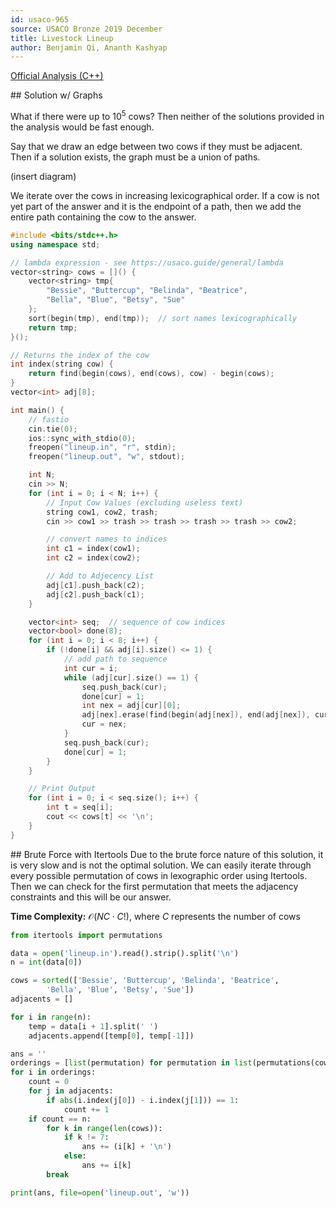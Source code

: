 ```yaml
---
id: usaco-965
source: USACO Bronze 2019 December
title: Livestock Lineup
author: Benjamin Qi, Ananth Kashyap
---
```


[Official Analysis (C++)](http://www.usaco.org/current/data/sol_lineup_bronze_dec19.html)


<LanguageSection>
<CPPSection>
## Solution w/ Graphs

What if there were up to $10^5$ cows? Then neither of the solutions provided in
the analysis would be fast enough.

Say that we draw an edge between two cows if they must be adjacent. Then if a
solution exists, the graph must be a union of paths.

(insert diagram)

We iterate over the cows in increasing lexicographical order. If a cow is not
yet part of the answer and it is the endpoint of a path, then we add the entire
path containing the cow to the answer.

```cpp
#include <bits/stdc++.h>
using namespace std;

// lambda expression - see https://usaco.guide/general/lambda
vector<string> cows = []() {
	vector<string> tmp{
		"Bessie", "Buttercup", "Belinda", "Beatrice",
		"Bella", "Blue", "Betsy", "Sue"
	};
	sort(begin(tmp), end(tmp));  // sort names lexicographically
	return tmp;
}();

// Returns the index of the cow
int index(string cow) {
	return find(begin(cows), end(cows), cow) - begin(cows);
}
vector<int> adj[8];

int main() {
	// fastio
	cin.tie(0);
	ios::sync_with_stdio(0);
	freopen("lineup.in", "r", stdin);
	freopen("lineup.out", "w", stdout);

	int N;
	cin >> N;
	for (int i = 0; i < N; i++) {
		// Input Cow Values (excluding useless text)
		string cow1, cow2, trash;
		cin >> cow1 >> trash >> trash >> trash >> trash >> cow2;

		// convert names to indices
		int c1 = index(cow1);
		int c2 = index(cow2);

		// Add to Adjecency List
		adj[c1].push_back(c2);
		adj[c2].push_back(c1);
	}

	vector<int> seq;  // sequence of cow indices
	vector<bool> done(8);
	for (int i = 0; i < 8; i++) {
		if (!done[i] && adj[i].size() <= 1) {
			// add path to sequence
			int cur = i;
			while (adj[cur].size() == 1) {
				seq.push_back(cur);
				done[cur] = 1;
				int nex = adj[cur][0];
				adj[nex].erase(find(begin(adj[nex]), end(adj[nex]), cur));
				cur = nex;
			}
			seq.push_back(cur);
			done[cur] = 1;
		}
	}

	// Print Output
	for (int i = 0; i < seq.size(); i++) {
		int t = seq[i];
		cout << cows[t] << '\n';
	}
}
```
</CPPSection>

<PySection>
## Brute Force with Itertools

<Warning>
Due to the brute force nature of this solution, it is very slow and is not the optimal solution.
</Warning>
We can easily iterate through every possible permutation of cows in lexographic order using Itertools. Then we can check for the first permutation that meets the adjacency constraints and this will be our answer. 

**Time Complexity:** $\mathcal{O}(NC \cdot C!)$, where $C$ represents the number of cows 
```py
from itertools import permutations

data = open('lineup.in').read().strip().split('\n')
n = int(data[0])

cows = sorted(['Bessie', 'Buttercup', 'Belinda', 'Beatrice', 
		'Bella', 'Blue', 'Betsy', 'Sue'])
adjacents = []

for i in range(n):
	temp = data[i + 1].split(' ')
	adjacents.append([temp[0], temp[-1]])

ans = ''
orderings = [list(permutation) for permutation in list(permutations(cows))]
for i in orderings:
	count = 0
	for j in adjacents:
		if abs(i.index(j[0]) - i.index(j[1])) == 1:
			count += 1
	if count == n:
		for k in range(len(cows)):
			if k != 7:
				ans += (i[k] + '\n')
			else:
				ans += i[k]
		break

print(ans, file=open('lineup.out', 'w'))
```
</PySection>
</LanguageSection>
